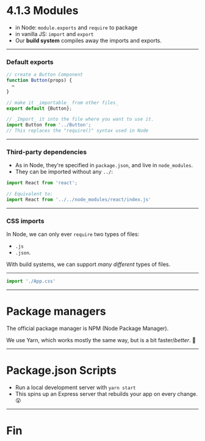 # 4.1.3 Modules

- in Node: `module.exports` and `require` to package
- in vanilla JS: `import` and `export`
- Our **build system** compiles away the imports and exports.

---

### Default exports

```js
// create a Button Component
function Button(props) {
  ✂️
}

// make it _importable_ from other files_
export default {Button};
```

```js
// _Import_ it into the file where you want to use it.
import Button from '../Button';
// This replaces the "require()" syntax used in Node
```

---

### Third-party dependencies

- As in Node, they're specified in `package.json`, and live in `node_modules`.
- They can be imported without any `../`:

```js
import React from 'react';

// Equivalent to:
import React from '../../node_modules/react/index.js'
```

---

### CSS imports

In Node, we can only ever `require` two types of files:

- `.js`
- `.json`.

With build systems, we can support _many different_ types of files.

---

```js
import './App.css'
```

---

# Package managers

The official package manager is NPM (Node Package Manager).

We use Yarn, which works mostly the same way, but is a bit faster/_better_. 🤔

---

# Package.json Scripts

- Run a local development server with `yarn start`
- This spins up an Express server that rebuilds your app on every change. 😮

---

# Fin
